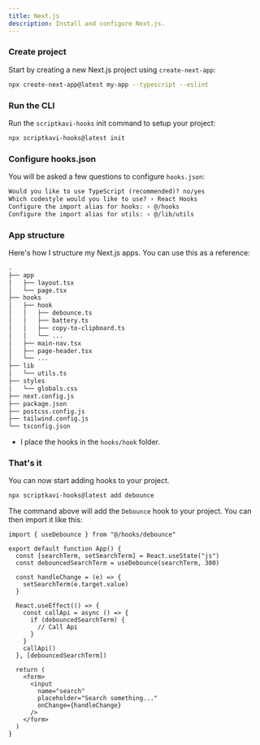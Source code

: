 ```yaml
---
title: Next.js
description: Install and configure Next.js.
---
```


<Steps>

### Create project

Start by creating a new Next.js project using `create-next-app`:

```bash
npx create-next-app@latest my-app --typescript --eslint
```

### Run the CLI

Run the `scriptkavi-hooks` init command to setup your project:

```bash
npx scriptkavi-hooks@latest init
```

### Configure hooks.json

You will be asked a few questions to configure `hooks.json`:

```txt showLineNumbers
Would you like to use TypeScript (recommended)? no/yes
Which codestyle would you like to use? › React Hooks
Configure the import alias for hooks: › @/hooks
Configure the import alias for utils: › @/lib/utils
```

### App structure

Here's how I structure my Next.js apps. You can use this as a reference:

```txt {6-10,14-15}
.
├── app
│   ├── layout.tsx
│   └── page.tsx
├── hooks
│   ├── hook
│   │   ├── debounce.ts
│   │   ├── battery.ts
│   │   ├── copy-to-clipboard.ts
│   │   └── ...
│   ├── main-nav.tsx
│   ├── page-header.tsx
│   └── ...
├── lib
│   └── utils.ts
├── styles
│   └── globals.css
├── next.config.js
├── package.json
├── postcss.config.js
├── tailwind.config.js
└── tsconfig.json
```

- I place the hooks in the `hooks/hook` folder.

### That's it

You can now start adding hooks to your project.

```bash
npx scriptkavi-hooks@latest add debounce
```

The command above will add the `Debounce` hook to your project. You can then import it like this:

```tsx {1,5} showLineNumbers
import { useDebounce } from "@/hooks/debounce"

export default function App() {
  const [searchTerm, setSearchTerm] = React.useState("js")
  const debouncedSearchTerm = useDebounce(searchTerm, 300)

  const handleChange = (e) => {
    setSearchTerm(e.target.value)
  }

  React.useEffect(() => {
    const callApi = async () => {
      if (debouncedSearchTerm) {
        // Call Api
      }
    }
    callApi()
  }, [debouncedSearchTerm])

  return (
    <form>
      <input
        name="search"
        placeholder="Search something..."
        onChange={handleChange}
      />
    </form>
  )
}
```

</Steps>
